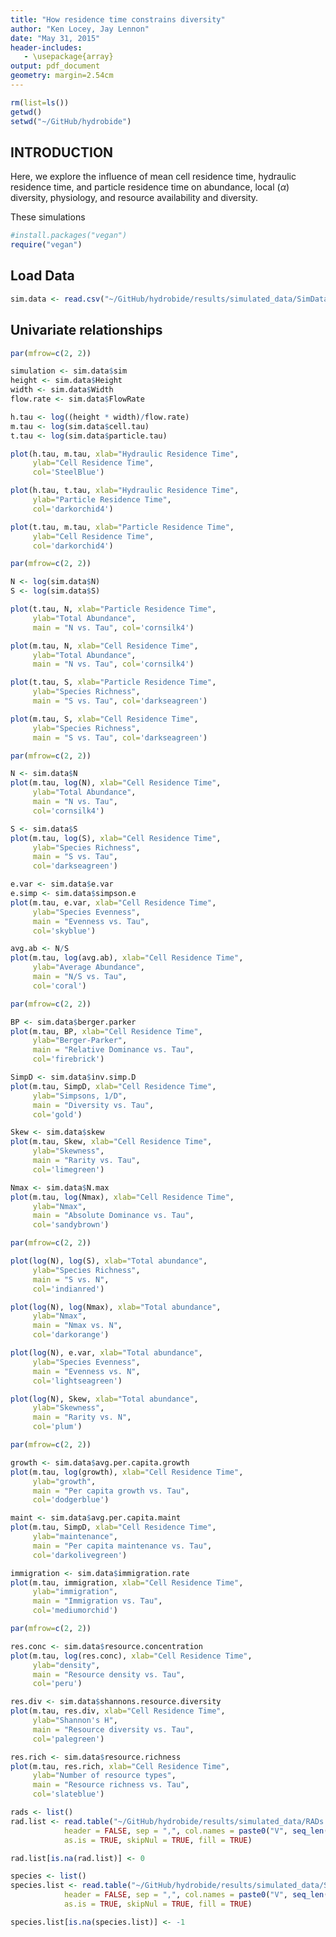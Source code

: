 ```yaml
---
title: "How residence time constrains diversity"
author: "Ken Locey, Jay Lennon"
date: "May 31, 2015"
header-includes:
   - \usepackage{array}
output: pdf_document
geometry: margin=2.54cm
---
```


```r
rm(list=ls()) 
getwd() 
setwd("~/GitHub/hydrobide") 
```

## INTRODUCTION

Here, we explore the influence of mean cell residence time, hydraulic residence time, and particle residence time on abundance, local ($\alpha$) diversity, physiology, and resource availability and diversity.

These simulations 

```r
#install.packages("vegan") 
require("vegan") 
```

## Load Data

```r
sim.data <- read.csv("~/GitHub/hydrobide/results/simulated_data/SimData.csv")  
```

## Univariate relationships

```r
par(mfrow=c(2, 2))

simulation <- sim.data$sim
height <- sim.data$Height
width <- sim.data$Width
flow.rate <- sim.data$FlowRate

h.tau <- log((height * width)/flow.rate)
m.tau <- log(sim.data$cell.tau)
t.tau <- log(sim.data$particle.tau)

plot(h.tau, m.tau, xlab="Hydraulic Residence Time", 
     ylab="Cell Residence Time", 
     col='SteelBlue')

plot(h.tau, t.tau, xlab="Hydraulic Residence Time", 
     ylab="Particle Residence Time", 
     col='darkorchid4')

plot(t.tau, m.tau, xlab="Particle Residence Time", 
     ylab="Cell Residence Time", 
     col='darkorchid4')

```


```r
par(mfrow=c(2, 2))

N <- log(sim.data$N)
S <- log(sim.data$S)

plot(t.tau, N, xlab="Particle Residence Time", 
     ylab="Total Abundance", 
     main = "N vs. Tau", col='cornsilk4')

plot(m.tau, N, xlab="Cell Residence Time", 
     ylab="Total Abundance", 
     main = "N vs. Tau", col='cornsilk4')

plot(t.tau, S, xlab="Particle Residence Time", 
     ylab="Species Richness", 
     main = "S vs. Tau", col='darkseagreen')

plot(m.tau, S, xlab="Cell Residence Time", 
     ylab="Species Richness", 
     main = "S vs. Tau", col='darkseagreen')

```


```r
par(mfrow=c(2, 2))

N <- sim.data$N
plot(m.tau, log(N), xlab="Cell Residence Time", 
     ylab="Total Abundance", 
     main = "N vs. Tau",
     col='cornsilk4')

S <- sim.data$S
plot(m.tau, log(S), xlab="Cell Residence Time", 
     ylab="Species Richness", 
     main = "S vs. Tau",
     col='darkseagreen')

e.var <- sim.data$e.var
e.simp <- sim.data$simpson.e
plot(m.tau, e.var, xlab="Cell Residence Time", 
     ylab="Species Evenness", 
     main = "Evenness vs. Tau",
     col='skyblue')

avg.ab <- N/S
plot(m.tau, log(avg.ab), xlab="Cell Residence Time", 
     ylab="Average Abundance",
     main = "N/S vs. Tau",
     col='coral')
```


```r
par(mfrow=c(2, 2))

BP <- sim.data$berger.parker
plot(m.tau, BP, xlab="Cell Residence Time", 
     ylab="Berger-Parker", 
     main = "Relative Dominance vs. Tau",
     col='firebrick')

SimpD <- sim.data$inv.simp.D
plot(m.tau, SimpD, xlab="Cell Residence Time", 
     ylab="Simpsons, 1/D", 
     main = "Diversity vs. Tau",
     col='gold')

Skew <- sim.data$skew
plot(m.tau, Skew, xlab="Cell Residence Time", 
     ylab="Skewness", 
     main = "Rarity vs. Tau",
     col='limegreen')

Nmax <- sim.data$N.max
plot(m.tau, log(Nmax), xlab="Cell Residence Time", 
     ylab="Nmax",
     main = "Absolute Dominance vs. Tau",
     col='sandybrown')
```


```r
par(mfrow=c(2, 2))

plot(log(N), log(S), xlab="Total abundance",
     ylab="Species Richness", 
     main = "S vs. N",
     col='indianred')

plot(log(N), log(Nmax), xlab="Total abundance", 
     ylab="Nmax", 
     main = "Nmax vs. N",
     col='darkorange')

plot(log(N), e.var, xlab="Total abundance", 
     ylab="Species Evenness", 
     main = "Evenness vs. N",
     col='lightseagreen')

plot(log(N), Skew, xlab="Total abundance", 
     ylab="Skewness",
     main = "Rarity vs. N",
     col='plum')
```



```r
par(mfrow=c(2, 2))

growth <- sim.data$avg.per.capita.growth
plot(m.tau, log(growth), xlab="Cell Residence Time", 
     ylab="growth", 
     main = "Per capita growth vs. Tau",
     col='dodgerblue')

maint <- sim.data$avg.per.capita.maint
plot(m.tau, SimpD, xlab="Cell Residence Time", 
     ylab="maintenance", 
     main = "Per capita maintenance vs. Tau",
     col='darkolivegreen')

immigration <- sim.data$immigration.rate
plot(m.tau, immigration, xlab="Cell Residence Time", 
     ylab="immigration", 
     main = "Immigration vs. Tau",
     col='mediumorchid')
```



```r
par(mfrow=c(2, 2))

res.conc <- sim.data$resource.concentration
plot(m.tau, log(res.conc), xlab="Cell Residence Time", 
     ylab="density", 
     main = "Resource density vs. Tau",
     col='peru')

res.div <- sim.data$shannons.resource.diversity
plot(m.tau, res.div, xlab="Cell Residence Time", 
     ylab="Shannon's H", 
     main = "Resource diversity vs. Tau",
     col='palegreen')

res.rich <- sim.data$resource.richness
plot(m.tau, res.rich, xlab="Cell Residence Time", 
     ylab="Number of resource types", 
     main = "Resource richness vs. Tau",
     col='slateblue')
```


```r
rads <- list()
rad.list <- read.table("~/GitHub/hydrobide/results/simulated_data/RADs.csv",
            header = FALSE, sep = ",", col.names = paste0("V", seq_len(1000)),
            as.is = TRUE, skipNul = TRUE, fill = TRUE)

rad.list[is.na(rad.list)] <- 0
```


```r
species <- list()
species.list <- read.table("~/GitHub/hydrobide/results/simulated_data/Species.csv",
            header = FALSE, sep = ",", col.names = paste0("V", seq_len(1000)),
            as.is = TRUE, skipNul = TRUE, fill = TRUE)

species.list[is.na(species.list)] <- -1
```



